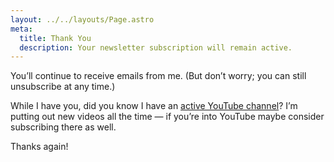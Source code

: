 ```yaml
---
layout: ../../layouts/Page.astro
meta:
  title: Thank You
  description: Your newsletter subscription will remain active.
---
```


You’ll continue to receive emails from me. (But don’t worry; you can still unsubscribe at any time.)

While I have you, did you know I have an [active YouTube channel](https://youtube.com/@learnwithjason)? I’m putting out new videos all the time — if you’re into YouTube maybe consider subscribing there as well.

Thanks again!
